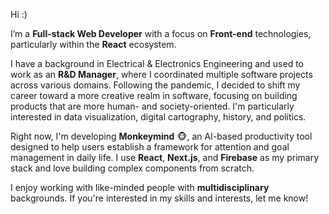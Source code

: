 


Hi :) 
  
I’m a **Full-stack Web Developer** with a focus on **Front-end** technologies, particularly within the **React** ecosystem.

I have a background in Electrical & Electronics Engineering and used to work as an **R&D Manager**, where I coordinated multiple software projects across various domains. Following the pandemic, I decided to shift my career toward a more creative realm in software, focusing on building products that are more human- and society-oriented. I'm particularly interested in data visualization, digital cartography, history, and politics.

Right now, I'm developing **Monkeymind** 🐵, an AI-based productivity tool designed to help users establish a framework for attention and goal management in daily life. I use **React**, <TbBrandNextjs className='inline'/> **Next.js**, and <TbBrandFirebase className='inline'/> **Firebase** as my primary stack and love building complex components from scratch.

I enjoy working with like-minded people with **multidisciplinary** backgrounds. If you're interested in my skills and interests, let me know!


